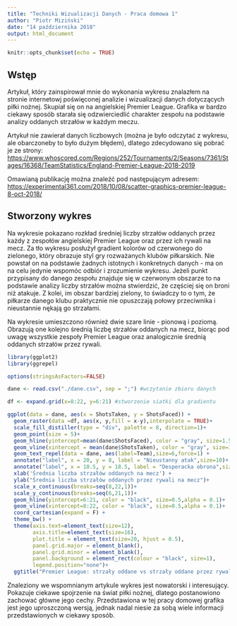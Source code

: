 ---
title: "Techniki Wizualizacji Danych - Praca domowa 1"
author: "Piotr Miziński"
date: "14 października 2018"
output: html_document
---

```{r setup, include=FALSE}
knitr::opts_chunk$set(echo = TRUE)
```

## Wstęp

Artykuł, który zainspirował mnie do wykonania wykresu znalazłem na stronie internetowj poświęconej analizie i wizualizacji danych dotyczących piłki nożnej. Skupiał się on na angielskiej Premier League. Grafika w bardzo ciekawy sposób starała się odzwierciedlić charakter zespołu na podstawie analizy oddanych strzałów w każdym meczu.

Artykuł nie zawierał danych liczbowych (można je było odczytać z wykresu, ale obarczoneby to było dużym błędem), dlatego zdecydowano się pobrać je ze strony: <https://www.whoscored.com/Regions/252/Tournaments/2/Seasons/7361/Stages/16368/TeamStatistics/England-Premier-League-2018-2019>

Omawianą publikację można znaleźć pod następującym adresem: <https://experimental361.com/2018/10/08/scatter-graphics-premier-league-8-oct-2018/>


## Stworzony wykres

Na wykresie pokazano rozkład średniej liczby strzałów oddanych przez każdy z zespołów angielskiej Premier League oraz przez ich rywali na mecz. Za tło wykresu posłużył gradient kolorów od czerwonego do zielonego, który obrazuje styl gry rozważanych klubów piłkarskich. Nie powstał on na podstawie żadnych istotnych i konkretnych danych - ma on na celu jedynie wspomóc odbiór i zrozumienie wykresu. Jeżeli punkt przypisany do danego zespołu znajduje się w czerwonym obszarze to na podstawie analizy liczby strzałów można stwierdzić, że częściej się on broni niż atakuje. Z kolei, im obszar bardziej zielony, to świadczy to o tym, że piłkarze danego klubu praktycznie nie opuszczają połowy przeciwnika i nieustannie nękają go strzałami.

Na wykresie umieszczono również dwie szare linie - pionową i poziomą. Obrazują one kolejno średnią liczbę strzałów oddanych na mecz, biorąc pod uwagę wszystkie zespoły Premier League oraz analogicznie średnią oddanych strzałów przez rywali.

```{r, message= FALSE, warning = FALSE}
library(ggplot2)
library(ggrepel)

options(stringsAsFactors=FALSE)
```

```{r}
dane <- read.csv("./dane.csv", sep = ";") #wczytanie zbioru danych
```

```{r, fig.width=12, fig.height=9}
df <- expand.grid(x=8:22, y=6:21) #stworzenie siatki dla gradientu

ggplot(data = dane, aes(x = ShotsTaken, y = ShotsFaced)) + 
  geom_raster(data =df, aes(x, y,fill = x-y),interpolate = TRUE)+
  scale_fill_distiller(type = "div", palette = 8, direction=1)+ 
  geom_point(size = 5)+
  geom_hline(yintercept=mean(dane$ShotsFaced), color = "gray", size=1.5,alpha = 0.7)+
  geom_vline(xintercept = mean(dane$ShotsTaken), color = "gray", size=1.5,alpha = 0.7)+
  geom_text_repel(data = dane, aes(label=Team),size=6,force=1) +
  annotate("label", x = 20, y = 8, label = "Nieustanny atak",size=10)+
  annotate("label", x = 10.5, y = 18.5, label = "Desperacka obrona",size=10)+
  xlab('Średnia liczba strzałów oddanych na mecz') + 
  ylab("Średnia liczba strzałów oddanych przez rywali na mecz")+
  scale_x_continuous(breaks=seq(8,22,1))+
  scale_y_continuous(breaks=seq(6,21,1))+
  geom_hline(yintercept=6:21, color = "black", size=0.5,alpha = 0.1)+
  geom_vline(xintercept=8:22, color = "black", size=0.5,alpha = 0.1)+
  coord_cartesian(expand = F) + 
  theme_bw() +
  theme(axis.text=element_text(size=12),
        axis.title=element_text(size=16),
        plot.title = element_text(size=20, hjust = 0.5),
        panel.grid.major = element_blank(), 
        panel.grid.minor = element_blank(),
        panel.background = element_rect(colour = "black", size=1),
        legend.position="none")+
  ggtitle("Premier League: strzały oddane vs strzały oddane przez rywali na mecz")


```

Znaleziony we wspomnianym artykule wykres jest nowatorski i interesujący. Pokazuje ciekawe spojrzenie na świat piłki nożnej, dlatego postanowiono zachować główne jego cechy. Przedstawiona w tej pracy domowej grafika jest jego uproszczoną wersją, jednak nadal niesie za sobą wiele informacji przedstawionych w ciekawy sposób.
